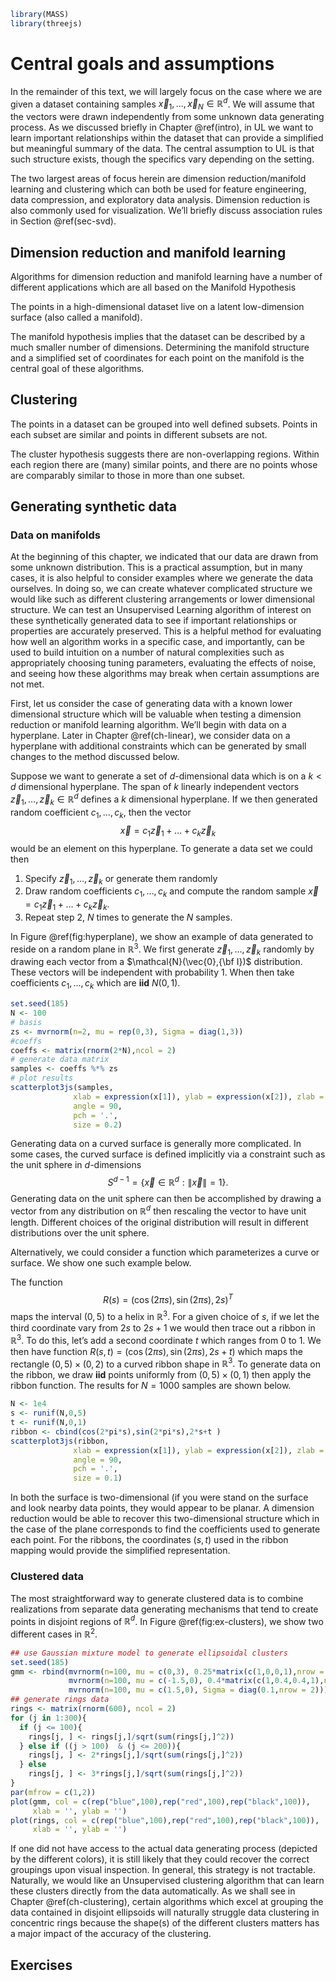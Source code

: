 ```r
library(MASS)
library(threejs)
```
# Central goals and assumptions

In the remainder of this text, we will largely focus on the case where we are given a dataset containing samples $\vec{x}_1,\dots,\vec{x}_N \in \mathbb{R}^d$.  We will assume that the vectors were drawn independently from some unknown data generating process.  As we discussed briefly in Chapter \@ref(intro), in UL we want to learn important relationships within the dataset that can provide a simplified but meaningful summary of the data. The central assumption to UL is that such structure exists, though the specifics vary depending on the setting.  

The two largest areas of focus herein are dimension reduction/manifold learning and clustering which can both be used for feature engineering, data compression, and exploratory data analysis.  Dimension reduction is also commonly used for visualization.  We'll briefly discuss association rules in Section \@ref(sec-svd).


## Dimension reduction and manifold learning

Algorithms for dimension reduction and manifold learning have a number of different applications which are all based on the Manifold Hypothesis

::: {.hypothesis #manifold-hypothesis name="Manifold Hypothesis"}
The points in a high-dimensional dataset live on a latent low-dimension surface (also called a manifold). 
:::

The manifold hypothesis implies that the dataset can be described by a much smaller number of dimensions. Determining the manifold structure and a simplified set of coordinates for each point on the manifold is the central goal of these algorithms.


## Clustering

::: {.hypothesis #clustering-hypothesis name="Clustering Hypothesis"}
The points in a dataset can be grouped into well defined subsets. Points in each subset are similar and points in different subsets are not.
:::

The cluster hypothesis suggests there are non-overlapping regions. Within each region there are (many) similar points, and there are no points whose are comparably similar to those in more than one subset.

## Generating synthetic data 

### Data on manifolds

At the beginning of this chapter, we indicated that our data are drawn from some unknown distribution.  This is a practical assumption, but in many cases, it is also helpful to consider examples where we generate the data ourselves.  In doing so, we can create whatever complicated structure we would like such as different clustering arrangements or lower dimensional structure. We can test an Unsupervised Learning algorithm of interest on these synthetically generated data to see if important relationships or properties are accurately preserved.  This is a helpful method for evaluating how well an algorithm works in a specific case, and importantly, can be used to build intuition on a number of natural complexities such as appropriately choosing tuning parameters, evaluating the effects of noise, and seeing how these algorithms may break when certain assumptions are not met. 

First, let us consider the case of generating data with a known lower dimensional structure which will be valuable when testing a dimension reduction or manifold learning algorithm.  We'll begin with data on a hyperplane. Later in Chapter \@ref(ch-linear), we consider data on a hyperplane with additional constraints which can be generated by small changes to the method discussed below. 

:::{.example #hyperplane name="Generating data on a hyperplane"}
Suppose we want to generate a set of $d$-dimensional data which is on a $k<d$ dimensional hyperplane.  The span of $k$ linearly independent vectors $\vec{z}_1,\dots,\vec{z}_k \in \mathbb{R}^d$ defines a $k$ dimensional hyperplane.  If we then generated random coefficient $c_1,\dots,c_k$, then the vector $$\vec{x} = c_{1}\vec{z}_1+\dots +c_{k}\vec{z}_k$$ would be an element on this hyperplane.  To generate a data set we could then

1) Specify $\vec{z}_1,\dots,\vec{z}_k$ or generate them randomly
2) Draw random coefficients $c_1,\dots,c_k$ and compute the random sample $\vec{x}=c_{1}\vec{z}_1+\dots +c_{k}\vec{z}_k$.  
3) Repeat step 2, $N$ times to generate the $N$ samples.

In Figure \@ref(fig:hyperplane), we show an example of data generated to reside on a random plane in $\mathbb{R}^3$.  We first generate $\vec{z}_1,\dots,\vec{z}_k$ randomly by drawing each vector from a $\mathcal{N}(\vec{0},{\bf I})$ distribution.  These vectors will be independent with probability 1.  When then take coefficients $c_1,\dots,c_k$ which are **iid** $N(0,1)$.

```r
set.seed(185)
N <- 100
# basis
zs <- mvrnorm(n=2, mu = rep(0,3), Sigma = diag(1,3))
#coeffs
coeffs <- matrix(rnorm(2*N),ncol = 2)
# generate data matrix
samples <- coeffs %*% zs
# plot results
scatterplot3js(samples,
              xlab = expression(x[1]), ylab = expression(x[2]), zlab = expression(x[3]),
              angle = 90,
              pch = '.',
              size = 0.2)
```
:::

Generating data on a curved surface is generally more complicated. In some cases, the curved surface is defined implicitly via a constraint such as the unit sphere in $d$-dimensions $$S^{d-1} = \{\vec{x}\in\mathbb{R}^d: \|\vec{x}\| = 1\}.$$  Generating data on the unit sphere can then be accomplished by drawing a vector from any distribution on $\mathbb{R}^d$ then rescaling the vector to have unit length.  Different choices of the original distribution will result in different distributions over the unit sphere.

Alternatively, we could consider a function which parameterizes a curve or surface.  We show one such example below.

::: {.example #ribbon-manifold name="Generating data on a Ribbon"}
The function $$R(s) = (\cos(2\pi s),\sin(2\pi s),2s)^T$$ maps the interval $(0,5)$ to a helix in $\mathbb{R}^3.$  For a given choice of $s$, if we let the third coordinate vary from $2s$ to $2s+1$ we would then trace out a ribbon in $\mathbb{R}^3.$  To do this, let's add a second coordinate $t$ which ranges from 0 to 1.  We then have function $R(s,t) = (\cos(2\pi s),\sin(2\pi s), 2s+t)$ which maps the rectangle $(0,5)\times (0,2)$ to a curved ribbon shape in $\mathbb{R}^3.$  To generate data on the ribbon, we draw **iid** points uniformly from  $(0,5)\times (0,1)$ then apply the ribbon function.  The results for $N=1000$ samples are shown below.
```r
N <- 1e4
s <- runif(N,0,5)
t <- runif(N,0,1)
ribbon <- cbind(cos(2*pi*s),sin(2*pi*s),2*s+t )
scatterplot3js(ribbon,
              xlab = expression(x[1]), ylab = expression(x[2]), zlab = expression(x[3]),
              angle = 90,
              pch = '.',
              size = 0.1)
```
:::


In both the surface is two-dimensional (if you were stand on the surface and look nearby data points, they would appear to be planar. A dimension reduction would be able to recover this two-dimensional structure which in the case of the plane corresponds to find the coefficients used to generate each point. For the ribbons, the coordinates $(s,t)$ used in the ribbon mapping would provide the simplified representation. 

### Clustered data

The most straightforward way to generate clustered data is to combine realizations from separate data generating mechanisms that tend to create points in disjoint regions of $\mathbb{R}^d$.   In Figure \@ref(fig:ex-clusters), we show two different cases in $\mathbb{R}^2$. 

```r
## use Gaussian mixture model to generate ellipsoidal clusters
set.seed(185)
gmm <- rbind(mvrnorm(n=100, mu = c(0,3), 0.25*matrix(c(1,0,0,1),nrow = 2)),
             mvrnorm(n=100, mu = c(-1.5,0), 0.4*matrix(c(1,0.4,0.4,1),nrow = 2)),
             mvrnorm(n=100, mu = c(1.5,0), Sigma = diag(0.1,nrow = 2)))
## generate rings data
rings <- matrix(rnorm(600), ncol = 2)
for (j in 1:300){
  if (j <= 100){
    rings[j, ] <- rings[j,]/sqrt(sum(rings[j,]^2))
  } else if ((j > 100)  & (j <= 200)){
    rings[j, ] <- 2*rings[j,]/sqrt(sum(rings[j,]^2))
  } else
    rings[j, ] <- 3*rings[j,]/sqrt(sum(rings[j,]^2))
}
par(mfrow = c(1,2))
plot(gmm, col = c(rep("blue",100),rep("red",100),rep("black",100)),
     xlab = '', ylab = '')
plot(rings, col = c(rep("blue",100),rep("red",100),rep("black",100)),
     xlab = '', ylab = '')
```

If one did not have access to the actual data generating process (depicted by the different colors), it is still likely that they could recover the correct groupings upon visual inspection.  In general, this strategy is not tractable. Naturally, we would like an Unsupervised clustering algorithm that can learn these clusters directly from the data automatically.  As we shall see in Chapter \@ref(ch-clustering), certain algorithms which excel at grouping the data contained in disjoint ellipsoids will naturally struggle data clustering in concentric rings because the shape(s) of the different clusters matters has a major impact of the accuracy of the clustering.  

 

## Exercises